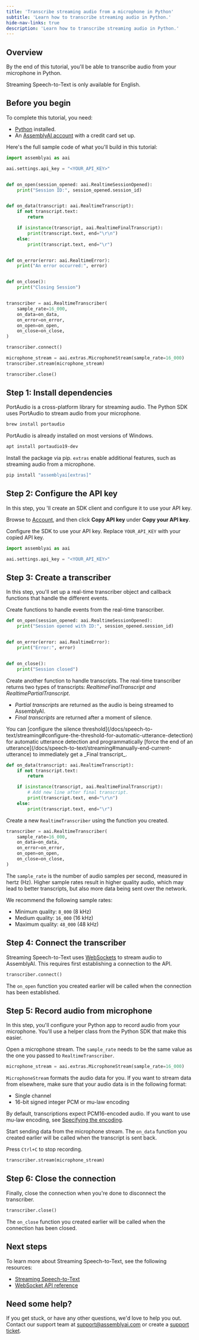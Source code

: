 ```yaml
---
title: 'Transcribe streaming audio from a microphone in Python'
subtitle: 'Learn how to transcribe streaming audio in Python.'
hide-nav-links: true
description: 'Learn how to transcribe streaming audio in Python.'
---
```



  





## Overview

By the end of this tutorial, you'll be able to transcribe audio from your microphone in Python.

<Note title="Supported languages">
Streaming Speech-to-Text is only available for English.
</Note>




## Before you begin

To complete this tutorial, you need:

- [Python](https://www.python.org/) installed.
- An <a href="https://www.assemblyai.com/dashboard/signup" target="_blank">AssemblyAI account</a> with a credit card set up.

Here's the full sample code of what you'll build in this tutorial:

```python
import assemblyai as aai

aai.settings.api_key = "<YOUR_API_KEY>"


def on_open(session_opened: aai.RealtimeSessionOpened):
    print("Session ID:", session_opened.session_id)


def on_data(transcript: aai.RealtimeTranscript):
    if not transcript.text:
        return

    if isinstance(transcript, aai.RealtimeFinalTranscript):
        print(transcript.text, end="\r\n")
    else:
        print(transcript.text, end="\r")


def on_error(error: aai.RealtimeError):
    print("An error occurred:", error)


def on_close():
    print("Closing Session")


transcriber = aai.RealtimeTranscriber(
    sample_rate=16_000,
    on_data=on_data,
    on_error=on_error,
    on_open=on_open,
    on_close=on_close,
)

transcriber.connect()

microphone_stream = aai.extras.MicrophoneStream(sample_rate=16_000)
transcriber.stream(microphone_stream)

transcriber.close()
```





## Step 1: Install dependencies

<Steps>
<Step>

PortAudio is a cross-platform library for streaming audio. The Python SDK uses PortAudio to stream audio from your microphone.

<Tabs groupId="os">

<Tab default>

```bash
brew install portaudio
```

</Tab>
<Tab title="Windows">

PortAudio is already installed on most versions of Windows.

</Tab>
<Tab title="Linux">

```bash
apt install portaudio19-dev
```

</Tab>

</Tabs>

</Step>
<Step>

Install the package via pip. `extras` enable additional features, such as streaming audio from a microphone.

```bash
pip install "assemblyai[extras]"
```

</Step>
</Steps>




## Step 2: Configure the API key

In this step, you 'll create an SDK client and configure it to use your API key.

<Steps>
<Step>

Browse to <a href="https://www.assemblyai.com/app" target="_blank">Account</a>, and then click **Copy API key** under **Copy your API key**.

</Step>
<Step>

Configure the SDK to use your API key. Replace `YOUR_API_KEY` with your copied API key.

```python
import assemblyai as aai

aai.settings.api_key = "<YOUR_API_KEY>"
```

</Step>
</Steps>




## Step 3: Create a transcriber

In this step, you'll set up a real-time transcriber object and callback functions that handle the different events.

<Steps>
<Step>

Create functions to handle events from the real-time transcriber.

```python
def on_open(session_opened: aai.RealtimeSessionOpened):
    print("Session opened with ID:", session_opened.session_id)


def on_error(error: aai.RealtimeError):
    print("Error:", error)


def on_close():
    print("Session closed")
```

</Step>
<Step>

Create another function to handle transcripts. The real-time transcriber returns two types of transcripts: _RealtimeFinalTranscript and RealtimePartialTranscript_.

- _Partial transcripts_ are returned as the audio is being streamed to AssemblyAI.
- _Final transcripts_ are returned after a moment of silence.

<Tip title="End of utterance controls">
You can [configure the silence threshold](/docs/speech-to-text/streaming#configure-the-threshold-for-automatic-utterance-detection) for automatic utterance detection and programmatically [force the end of an utterance](/docs/speech-to-text/streaming#manually-end-current-utterance) to immediately get a _Final transcript_.
</Tip>

```python
def on_data(transcript: aai.RealtimeTranscript):
    if not transcript.text:
        return

    if isinstance(transcript, aai.RealtimeFinalTranscript):
        # Add new line after final transcript.
        print(transcript.text, end="\r\n")
    else:
        print(transcript.text, end="\r")
```

</Step>
<Step>

Create a new `RealtimeTranscriber` using the function you created.

```python
transcriber = aai.RealtimeTranscriber(
    sample_rate=16_000,
    on_data=on_data,
    on_error=on_error,
    on_open=on_open,
    on_close=on_close,
)
```

<Note title="Sample rate">

The `sample_rate` is the number of audio samples per second, measured in hertz (Hz). Higher sample rates result in higher quality audio, which may lead to better transcripts, but also more data being sent over the network.

We recommend the following sample rates:

- Minimum quality: `8_000` (8 kHz)
- Medium quality: `16_000` (16 kHz)
- Maximum quality: `48_000` (48 kHz)

</Note>

</Step>
</Steps>




## Step 4: Connect the transcriber

Streaming Speech-to-Text uses [WebSockets](https://developer.mozilla.org/en-US/docs/Web/API/WebSockets_API) to stream audio to AssemblyAI. This requires first establishing a connection to the API.

```python
transcriber.connect()
```

The `on_open` function you created earlier will be called when the connection has been established.




## Step 5: Record audio from microphone

In this step, you'll configure your Python app to record audio from your microphone. You'll use a helper class from the Python SDK that make this easier.

<Steps>
<Step>


Open a microphone stream. The `sample_rate` needs to be the same value as the one you passed to `RealtimeTranscriber`.

```python
microphone_stream = aai.extras.MicrophoneStream(sample_rate=16_000)
```

<Note title="Audio data format">

`MicrophoneStream` formats the audio data for you. If you want to stream data from elsewhere, make sure that your audio data is in the following format:

- Single channel
- 16-bit signed integer PCM or mu-law encoding

By default, transcriptions expect PCM16-encoded audio. If you want to use mu-law encoding, see [Specifying the encoding](/docs/speech-to-text/streaming#specify-the-encoding).

</Note>

</Step>
<Step>

Start sending data from the microphone stream. The `on_data` function you created earlier will be called when the transcript is sent back.

Press `Ctrl+C` to stop recording.

```python
transcriber.stream(microphone_stream)
```

</Step>
</Steps>




## Step 6: Close the connection

Finally, close the connection when you're done to disconnect the transcriber.

```python
transcriber.close()
```

The `on_close` function you created earlier will be called when the connection has been closed.





## Next steps

To learn more about Streaming Speech-to-Text, see the following resources:

- [Streaming Speech-to-Text](/docs/speech-to-text/streaming)
- [WebSocket API reference](https://assemblyai.com/docs/api-reference/streaming)





## Need some help?

If you get stuck, or have any other questions, we'd love to help you out. Contact our support team at support@assemblyai.com or create a [support ticket](https://www.assemblyai.com/contact/support).



